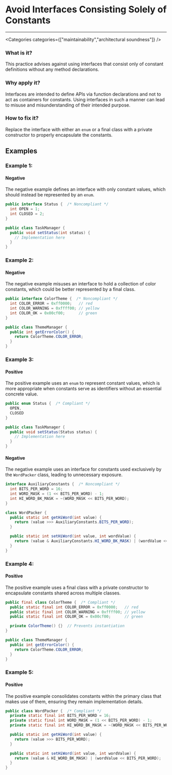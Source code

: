 

# Avoid Interfaces Consisting Solely of Constants

<Severity severity={SeverityLevels.MEDIUM} />

---

<Categories categories={["maintainability","architectural soundness"]} />

### What is it?
This practice advises against using interfaces that consist only of constant definitions without any method declarations.

### Why apply it?
Interfaces are intended to define APIs via function declarations and not to act as containers for constants. Using interfaces in such a manner can lead to misuse and misunderstanding of their intended purpose.

### How to fix it?
Replace the interface with either an `enum` or a final class with a private constructor to properly encapsulate the constants.

## Examples

### Example 1:

<!-- #example -->

#### Negative

<!-- #example_negative_description -->
The negative example defines an interface with only constant values, which should instead be represented by an `enum`.

<!-- #example_negative_code -->
```java
public interface Status {  /* Noncompliant */
  int OPEN = 1;
  int CLOSED = 2;
}

public class TaskManager {
  public void setStatus(int status) {
    // Implementation here
  }
}
```

### Example 2:

<!-- #example -->

#### Negative

<!-- #example_negative_description -->
The negative example misuses an interface to hold a collection of color constants, which could be better represented by a final class.

<!-- #example_negative_code -->
```java
public interface ColorTheme {  /* Noncompliant */
  int COLOR_ERROR = 0xff0000;   // red
  int COLOR_WARNING = 0xffff00; // yellow
  int COLOR_OK = 0x00cf00;      // green
}

public class ThemeManager {
  public int getErrorColor() {
    return ColorTheme.COLOR_ERROR;
  }
}
```

### Example 3:

<!-- #example -->

#### Positive

<!-- #example_positive_description -->
The positive example uses an `enum` to represent constant values, which is more appropriate when constants serve as identifiers without an essential concrete value.

<!-- #example_positive_code -->
```java
public enum Status {  /* Compliant */
  OPEN,
  CLOSED
}

public class TaskManager {
  public void setStatus(Status status) {
    // Implementation here
  }
}
```

#### Negative

<!-- #example_negative_description -->
The negative example uses an interface for constants used exclusively by the `WordPacker` class, leading to unnecessary exposure.

<!-- #example_negative_code -->
```java
interface AuxiliaryConstants {  /* Noncompliant */
  int BITS_PER_WORD = 16;
  int WORD_MASK = (1 << BITS_PER_WORD) - 1;
  int HI_WORD_BK_MASK = ~(WORD_MASK << BITS_PER_WORD);
}

class WordPacker {
  public static int getHiWord(int value) {
    return (value >>> AuxiliaryConstants.BITS_PER_WORD);
  }

  public static int setHiWord(int value, int wordValue) {
    return (value & AuxiliaryConstants.HI_WORD_BK_MASK) | (wordValue << AuxiliaryConstants.BITS_PER_WORD);
  }
}
```

### Example 4:

<!-- #example -->

#### Positive

<!-- #example_positive_description -->
The positive example uses a final class with a private constructor to encapsulate constants shared across multiple classes.

<!-- #example_positive_code -->
```java
public final class ColorTheme {  /* Compliant */
  public static final int COLOR_ERROR = 0xff0000;   // red
  public static final int COLOR_WARNING = 0xffff00; // yellow
  public static final int COLOR_OK = 0x00cf00;      // green

  private ColorTheme() {}  // Prevents instantiation
}

public class ThemeManager {
  public int getErrorColor() {
    return ColorTheme.COLOR_ERROR;
  }
}
```

### Example 5:

<!-- #example -->

#### Positive

<!-- #example_positive_description -->
The positive example consolidates constants within the primary class that makes use of them, ensuring they remain implementation details.

<!-- #example_positive_code -->
```java
public class WordPacker {  /* Compliant */
  private static final int BITS_PER_WORD = 16;
  private static final int WORD_MASK = (1 << BITS_PER_WORD) - 1;
  private static final int HI_WORD_BK_MASK = ~(WORD_MASK << BITS_PER_WORD);

  public static int getHiWord(int value) {
    return (value >>> BITS_PER_WORD);
  }

  public static int setHiWord(int value, int wordValue) {
    return (value & HI_WORD_BK_MASK) | (wordValue << BITS_PER_WORD);
  }
}
```